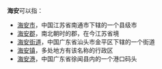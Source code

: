 '''海安'''可以指：
*[[海安市|海安市]]，中国江苏省南通市下辖的一个县级市
*[[海安郡|海安郡]]，南北朝时的郡，在今江苏省境
*[[海安街道|海安街道]]，中国广东省汕头市金平区下辖的一个街道
*[[海安镇|海安镇]]，多处地方有该名称的行政区
*[[海安港|海安港]]，中国广东省徐闻县内的一个港口码头

{{disambig|H|cat=二字中国地名消歧义}}